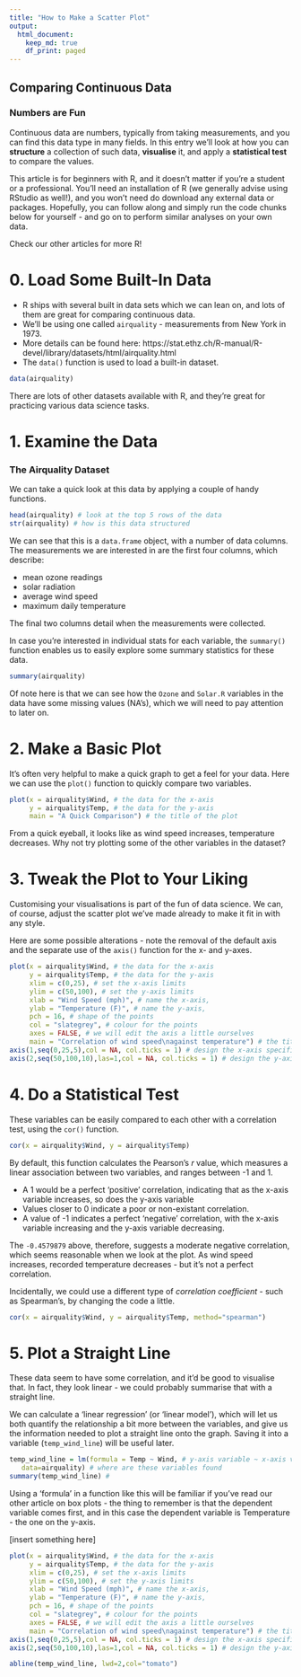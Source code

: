 ```yaml
---
title: "How to Make a Scatter Plot"
output:
  html_document:
    keep_md: true
    df_print: paged
---
```


## Comparing Continuous Data

### Numbers are Fun
Continuous data are numbers, typically from taking measurements, and you can find this data type in many fields. In this entry we'll look at how you can **structure** a collection of such data, **visualise** it, and apply a **statistical test** to compare the values. 

This article is for beginners with R, and it doesn’t matter if you’re a student or a professional. You'll need an installation of R (we generally advise using RStudio as well!), and you won't need do download any external data or packages. Hopefully, you can follow along and simply run the code chunks below for yourself - and go on to perform similar analyses on your own data. 

Check our other articles for more R!

# 0. Load Some Built-In Data

* R ships with several built in data sets which we can lean on, and lots of them are great for comparing continuous data.
* We'll be using one called `airquality` - measurements from New York in 1973.
* More details can be found here: https://stat.ethz.ch/R-manual/R-devel/library/datasets/html/airquality.html
* The `data()` function is used to load a built-in dataset.

```r
data(airquality)
```

There are lots of other datasets available with R, and they're great for practicing various data science tasks. 

# 1. Examine the Data

### The Airquality Dataset

We can take a quick look at this data by applying a couple of handy functions. 

```r
head(airquality) # look at the top 5 rows of the data
str(airquality) # how is this data structured
```

We can see that this is a `data.frame` object, with a number of data columns.
The measurements we are interested in are the first four columns, which describe: 

* mean ozone readings 
* solar radiation
* average wind speed
* maximum daily temperature

The final two columns detail when the measurements were collected.

In case you're interested in individual stats for each variable, the `summary()` function enables us to easily explore some summary statistics for these data.
```r
summary(airquality)
```

Of note here is that we can see how the `Ozone` and `Solar.R` variables in the data have some missing values (NA's), which we will need to pay attention to later on.

# 2. Make a Basic Plot

It's often very helpful to make a quick graph to get a feel for your data. Here we can use the `plot()` function to quickly compare two variables.
```r
plot(x = airquality$Wind, # the data for the x-axis
     y = airquality$Temp, # the data for the y-axis
     main = "A Quick Comparison") # the title of the plot
```
From a quick eyeball, it looks like as wind speed increases, temperature decreases. Why not try plotting some of the other variables in the dataset?

<!-- The `plot()` function is clever, and will make multiple correlations if we ask it to. We can simply give it multiple columns, using the square bracket notation -  `[,1:4]` - and it will plot every column against *every other* column. The plot we've made already, `wind vs temp` can be found in the **3rd column, bottom row**.  -->

<!-- ```{r multiplot, fig.height=6, fig.width=6,fig.align='center'} -->
<!-- plot(airquality[,c(1:4)]) -->
<!-- ``` -->

<!-- The variables are plotted against each other, in all possible combinations - including switching which variables are on each axis. This is called a scatter plot matrix, and can be a handy way to get an idea about how your data might correlate. -->

# 3. Tweak the Plot to Your Liking

Customising your visualisations is part of the fun of data science. We can, of course, adjust the scatter plot we've made already to make it fit in with any style.

Here are some possible alterations - note the removal of the default axis and the separate use of the `axis()` function for the x- and y-axes. 
```r
plot(x = airquality$Wind, # the data for the x-axis
     y = airquality$Temp, # the data for the y-axis
     xlim = c(0,25), # set the x-axis limits
     ylim = c(50,100), # set the y-axis limits
     xlab = "Wind Speed (mph)", # name the x-axis,
     ylab = "Temperature (F)", # name the y-axis,
     pch = 16, # shape of the points 
     col = "slategrey", # colour for the points
     axes = FALSE, # we will edit the axis a little ourselves
     main = "Correlation of wind speed\nagainst temperature") # the title of the plot
axis(1,seq(0,25,5),col = NA, col.ticks = 1) # design the x-axis specifically
axis(2,seq(50,100,10),las=1,col = NA, col.ticks = 1) # design the y-axis specifically

```


# 4. Do a Statistical Test

These variables can be easily compared to each other with a correlation test, using the `cor()` function.
```r
cor(x = airquality$Wind, y = airquality$Temp)
```
By default, this function calculates the Pearson's *r* value, which measures a linear association between two variables, and ranges between -1 and 1.

* A 1 would be a perfect 'positive' correlation, indicating that as the x-axis variable increases, so does the y-axis variable
* Values closer to 0 indicate a poor or non-existant correlation.
* A value of -1 indicates a perfect 'negative' correlation, with the x-axis variable increasing and the y-axis variable decreasing. 

The `-0.4579879` above, therefore, suggests a moderate negative correlation, which seems reasonable when we look at the plot. As wind speed increases, recorded temperature decreases - but it's not a perfect correlation.

Incidentally, we could use a different type of *correlation coefficient* - such as Spearman's, by changing the code a little.

```r
cor(x = airquality$Wind, y = airquality$Temp, method="spearman")
```

# 5. Plot a Straight Line

These data seem to have some correlation, and it'd be good to visualise that. In fact, they look linear - we could probably summarise that with a straight line.

We can calculate a 'linear regression' (or 'linear model'), which will let us both quantify the relationship a bit more between the variables, and give us the information needed to plot a straight line onto the graph. Saving it into a variable (`temp_wind_line`) will be useful later.

```r
temp_wind_line = lm(formula = Temp ~ Wind, # y-axis variable ~ x-axis variable
   data=airquality) # where are these variables found
summary(temp_wind_line) # 
```
Using a 'formula' in a function like this will be familiar if you've read our other article on box plots - the thing to remember is that the dependent variable comes first, and in this case the dependent variable is Temperature - the one on the y-axis. 

[insert something here]

```r
plot(x = airquality$Wind, # the data for the x-axis
     y = airquality$Temp, # the data for the y-axis
     xlim = c(0,25), # set the x-axis limits
     ylim = c(50,100), # set the y-axis limits
     xlab = "Wind Speed (mph)", # name the x-axis,
     ylab = "Temperature (F)", # name the y-axis,
     pch = 16, # shape of the points 
     col = "slategrey", # colour for the points
     axes = FALSE, # we will edit the axis a little ourselves
     main = "Correlation of wind speed\nagainst temperature") # the title of the plot
axis(1,seq(0,25,5),col = NA, col.ticks = 1) # design the x-axis specifically
axis(2,seq(50,100,10),las=1,col = NA, col.ticks = 1) # design the y-axis specifically

abline(temp_wind_line, lwd=2,col="tomato")
```

